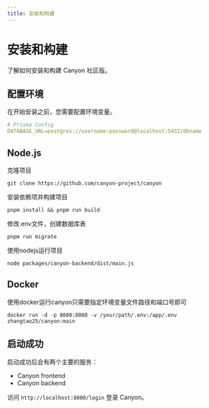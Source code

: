 ```yaml
---
title: 安装和构建
---
```


# 安装和构建

了解如何安装和构建 Canyon 社区版。

## 配置环境

在开始安装之前，您需要配置环境变量。

```yaml
# Prisma Config
DATABASE_URL=postgres://username:password@localhost:5432/dbname
```

## Node.js

克隆项目

```shell
git clone https://github.com/canyon-project/canyon
```

安装依赖项并构建项目

```shell
pnpm install && pnpm run build
```

修改.env文件，创建数据库表

```shell
pnpm run migrate
```

使用nodejs运行项目

```shell
node packages/canyon-backend/dist/main.js
```


## Docker

使用docker运行canyon只需要指定环境变量文件路径和端口号即可

```shell
docker run -d -p 8080:8080 -v /your/path/.env:/app/.env zhangtao25/canyon:main
```

## 启动成功

启动成功后会有两个主要的服务：

- Canyon frontend
- Canyon backend

访问 `http://localhost:8000/login` 登录 Canyon。 